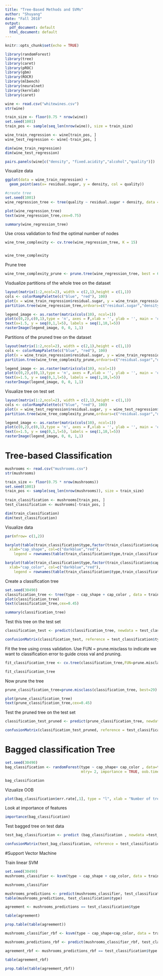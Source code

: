 ```yaml
---
title: "Tree-Based Methods and SVMs"
author: "Shuyang"
date: "Fall 2018"
output:
  pdf_document: default
  html_document: default
---
```


```r
knitr::opts_chunk$set(echo = TRUE)
```

```r
library(randomForest)
library(tree)
library(caret)
library(pROC)
library(gbm)
library(ROCR)
library(mlbench)
library(neuralnet)
library(kernlab)
library(caret)
```


```r
wine <- read.csv("whitewines.csv")
str(wine)
```

 
```r
train_size <- floor(0.75 * nrow(wine))
set.seed(1001)
train_pos <- sample(seq_len(nrow(wine)), size = train_size)

wine_train_regression <- wine[train_pos, ]
wine_test_regression <- wine[-train_pos, ]

dim(wine_train_regression)
dim(wine_test_regression)
```

```r
pairs.panels(wine[c("density", "fixed.acidity","alcohol","quality")])
```

Visualize data
```r
ggplot(data = wine_train_regression) +
  geom_point(aes(x= residual.sugar, y = density, col = quality)) 
```


```r
#create tree
set.seed(1001)
wine_regression_tree <- tree(quality ~ residual.sugar + density, data = wine_train_regression)

plot(wine_regression_tree)
text(wine_regression_tree,cex=0.75)
```

```r
summary(wine_regression_tree)
```

Use cross validation to find the optimal number of nodes
```r
wine_tree_complexity <- cv.tree(wine_regression_tree, K = 15)


wine_tree_complexity
```

Prune tree
```r
wine_tree_complexity_prune <- prune.tree(wine_regression_tree, best = 6)
```

Visdualize partitions of the whole tree on the dataset
```r
layout(matrix(1:2,ncol=2), width = c(2,1),height = c(1,1))
cols <- colorRampPalette(c("blue", "red"), 100)
plot(x = wine_train_regression$residual.sugar, y = wine_train_regression$density, pch = 19, col =  cols(10), main = "Not pruned")
partition.tree(wine_regression_tree,ordvars=c("residual.sugar","density"),add=TRUE)

legend_image <- as.raster(matrix(cols(10), ncol=1))
plot(c(0,2),c(0,1),type = 'n', axes = F,xlab = '', ylab = '', main = 'quality')
text(x=1.5, y = seq(0,1,l=5), labels = seq(1,10,l=5))
rasterImage(legend_image, 0, 0, 1,1)


```

Partitions of the pruned tree on the dataset
```r
layout(matrix(1:2,ncol=2), width = c(2,1),height = c(1,1))
cols <- colorRampPalette(c("blue", "red"), 100)
plot(x = wine_train_regression$residual.sugar, y = wine_train_regression$density, pch = 19, col =  cols(10), main = "Pruned")
partition.tree(wine_tree_complexity_prune,ordvars=c("residual.sugar","density"),add=TRUE)

legend_image <- as.raster(matrix(cols(10), ncol=1))
plot(c(0,2),c(0,1),type = 'n', axes = F,xlab = '', ylab = '', main = 'quality')
text(x=1.5, y = seq(0,1,l=5), labels = seq(1,10,l=5))
rasterImage(legend_image, 0, 0, 1,1)
```

Visualize tree on test set 
```r
layout(matrix(1:2,ncol=2), width = c(2,1),height = c(1,1))
cols <- colorRampPalette(c("blue", "red"), 100)
plot(x = wine_test_regression$residual.sugar, y = wine_test_regression$density, pch = 19, col =  cols(10), main = "Pruned")
partition.tree(wine_tree_complexity_prune,ordvars=c("residual.sugar","density"),add=TRUE)

legend_image <- as.raster(matrix(cols(10), ncol=1))
plot(c(0,2),c(0,1),type = 'n', axes = F,xlab = '', ylab = '', main = 'quality')
text(x=1.5, y = seq(0,1,l=5), labels = seq(1,10,l=5))
rasterImage(legend_image, 0, 0, 1,1)
```


# Tree-based Classification

```r
mushrooms <- read.csv("mushrooms.csv")
str(mushrooms)
```

```r

train_size <- floor(0.75 * nrow(mushrooms))
set.seed(1001)
train_pos <- sample(seq_len(nrow(mushrooms)), size = train_size)
                           
train_classification <- mushrooms[train_pos, ]
test_classification <- mushrooms[-train_pos, ]

dim(train_classification)
dim(test_classification)
```

Visualize data
```r
par(mfrow= c(1,2))

barplot(table(train_classification$type,factor(train_classification$cap_shape)),
  xlab="cap_shape", col=c("darkblue","red"),
 	legend = rownames(table(train_classification$type,train_classification$cap_shape)))

barplot(table(train_classification$type,factor(train_classification$cap_color)), 
  xlab="cap_color", col=c("darkblue","red"),
 	legend = rownames(table(train_classification$type,train_classification$cap_color)))

```

Create a classification tree
```r
set.seed(30490)
classification_tree <- tree(type ~ cap_shape + cap_color , data = train_classification, split = "gini")
plot(classification_tree)
text(classification_tree,cex=0.45)
```

```r
summary(classification_tree)
```

Test this tree on the test set
```r
classification_test <- predict(classification_tree, newdata = test_classification, type = "class")

confusionMatrix(classification_test, reference = test_classification$type)
```

Fit the tree using cross validation. Use FUN = prune.misclass to indicate we want to classification error to guide cross val and pruning. 
```r
fit_classification_tree <- cv.tree(classification_tree,FUN=prune.misclass, K = 15)
```


```r
fit_classification_tree
```

Now prune the tree 
```r
prune_classification_tree=prune.misclass(classification_tree, best=29)

plot(prune_classification_tree)
text(prune_classification_tree,cex=0.45)
```

Test the pruned tree on the test set
```r
classification_test_pruned <- predict(prune_classification_tree, newdata = test_classification, type = "class")

confusionMatrix(classification_test_pruned, reference = test_classification$type)
```




# Bagged classification Tree


```r
set.seed(30490)
bag_classification <- randomForest(type ~ cap_shape+ cap_color , data=train_classification, 
                                   mtry= 2, importance = TRUE, oob.times = 15, confusion = T)
```

```r
bag_classification
```

Vizualize OOB
```r
plot(bag_classification$err.rate[,1], type = "l", xlab = "Number of trees", ylab = "Error rate")
```

Look at importance of features
```r
importance(bag_classification)
```

Test bagged tree on test data
```r
test_bag_classification <- predict (bag_classification , newdata =test_classification)

confusionMatrix(test_bag_classification, reference = test_classification$type)
```




#Support Vector Machine


Train linear SVM
```r
set.seed(30490)
mushrooms_classifier <- ksvm(type ~ cap_shape + cap_color, data = train_classification, kernel = "vanilladot")

mushrooms_classifier
```

```r
mushrooms_predictions <- predict(mushrooms_classifier, test_classification)
table(mushrooms_predictions, test_classification$type)
```






```r
agreement <- mushrooms_predictions == test_classification$type

table(agreement)

prop.table(table(agreement))
```


```r
mushrooms_classifier_rbf <- ksvm(type ~ cap_shape+cap_color, data = train_classification, kernel = "rbfdot")
```

```r
mushrooms_predictions_rbf <- predict(mushrooms_classifier_rbf, test_classification)
```

```r
agreement_rbf <- mushrooms_predictions_rbf == test_classification$type
```

```r
table(agreement_rbf)
```

```r
prop.table(table(agreement_rbf))
```




